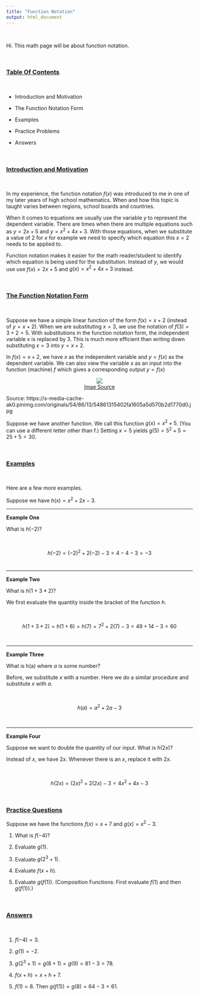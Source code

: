 ```yaml
---
title: "Function Notation"
output: html_document
---
```


&nbsp;

Hi. This math page will be about function notation.

&nbsp;

### <u>Table Of Contents</u>

&nbsp;

* Introduction and Motivation

* The Function Notation Form

* Examples

* Practice Problems

* Answers

&nbsp;

### <u>Introduction and Motivation</u>

&nbsp;

In my experience, the function notation $f(x)$ was introduced to me in one of my later years of high school mathematics. When and how this topic is taught varies between regions, school boards and countries.

When it comes to equations we usually use the variable $y$ to represent the dependent variable. There are times when there are multiple equations such as $y = 2x + 5$ and $y = x^2 + 4x + 3$. With those equations, when we substitute a value of 2 for $x$ for example we need to specify which equation this $x = 2$ needs to be applied to.

Function notation makes it easier for the math reader/student to identify which equation is being used for the substitution. Instead of $y$, we would use use $f(x) = 2x +5$ and $g(x) = x^2 + 4x + 3$ instead.

&nbsp;

### <u>The Function Notation Form</u>

&nbsp;

Suppose we have a simple linear function of the form $f(x) = x + 2$ (instead of $y = x + 2$). When we are substituting $x = 3$, we use the notation of $f(3) = 3 + 2 = 5$. With substitutions in the function notation form, the independent variable $x$ is replaced by 3. This is much more efficient than writing down substituting $x = 3$ into $y = x + 2$.

In $f(x) = x + 2$, we have $x$ as the independent variable and $y = f(x)$ as the dependent variable. We can also view the variable $x$ as an input into the function (machine) $f$ which gives a corresponding output $y = f(x)$

<center><img src="https://s-media-cache-ak0.pinimg.com/originals/54/86/13/54861315402fa1605a5d570b2d1770d0.jpg" /></center>
<center><a href="https://s-media-cache-ak0.pinimg.com/originals/54/86/13/54861315402fa1605a5d570b2d1770d0.jpg">Imae Source</a></center>


Source: https://s-media-cache-ak0.pinimg.com/originals/54/86/13/54861315402fa1605a5d570b2d1770d0.jpg


Suppose we have another function. We call this function $g(x) = x^2 + 5$. (You can use a different letter other than f.) Setting $x = 5$ yields $g(5) = 5^2 + 5 = 25 + 5 = 30$.

&nbsp;

### <u>Examples</u>

&nbsp;

Here are a few more examples.

Suppose we have $h(x) = x^2 + 2x - 3$.

-----

**Example One**

What is $h(-2)$?

&nbsp;

$$h(-2) = (-2)^2 + 2(-2) - 3 = 4 - 4 - 3 = -3$$
&nbsp;

-----

**Example Two**

What is $h(1 + 3 * 2)$?

We first evaluate the quantity inside the bracket of the function $h$.

&nbsp;

$$h(1 + 3 * 2) = h(1 + 6) = h(7) = 7^2 + 2(7) - 3 = 49 + 14 - 3 = 60$$

&nbsp;

-----

**Example Three**

What is h(a) where $a$ is some number?

Before, we substitute $x$ with a number. Here we do a similar procedure and substitute $x$ with $a$.

&nbsp;

$$h(a) = a^2 + 2a - 3$$

&nbsp;

-----

**Example Four**

Suppose we want to double the quantity of our input. What is $h(2x)$?

Instead of $x$, we have $2x$. Whenever there is an $x$, replace it with $2x$.

&nbsp;

$$h(2x) = (2x)^2 + 2(2x) - 3 = 4x^2 + 4x - 3$$

&nbsp;

### <u>Practice Questions</u>

Suppose we have the functions $f(x) = x + 7$ and $g(x) = x^2 - 3$.

1) What is $f(-4)$?

2) Evaluate $g(1)$.

3) Evaluate $g(2^3 + 1)$.

4) Evaluate $f(x + h)$.

5) Evaluate $g(f(1))$. (Composition Functions: First evaluate $f(1)$ and then $g(f(1))$.)

&nbsp;

### <u>Answers</u>

&nbsp;

1) $f(-4) = 3$.

2) $g(1) = -2$.

3) $g(2^3 + 1) = g(8 + 1) = g(9) = 81 - 3 = 78$.

4) $f(x + h) = x + h + 7$.

5) $f(1) = 8$. Then $g(f(1)) = g(8) = 64 - 3 = 61.$